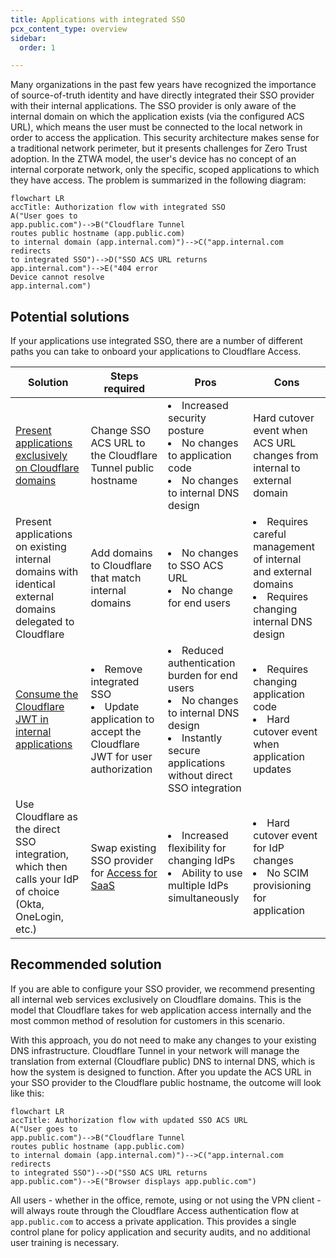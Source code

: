 ```yaml
---
title: Applications with integrated SSO
pcx_content_type: overview
sidebar:
  order: 1

---
```


Many organizations in the past few years have recognized the importance of source-of-truth identity and have directly integrated their SSO provider with their internal applications. The SSO provider is only aware of the internal domain on which the application exists (via the configured ACS URL), which means the user must be connected to the local network in order to access the application. This security architecture makes sense for a traditional network perimeter, but it presents challenges for Zero Trust adoption. In the ZTWA model, the user's device has no concept of an internal corporate network, only the specific, scoped applications to which they have access. The problem is summarized in the following diagram:

```mermaid
flowchart LR
accTitle: Authorization flow with integrated SSO
A("User goes to
app.public.com")-->B("Cloudflare Tunnel
routes public hostname (app.public.com)
to internal domain (app.internal.com)")-->C("app.internal.com redirects
to integrated SSO")-->D("SSO ACS URL returns
app.internal.com")-->E("404 error
Device cannot resolve
app.internal.com")
```

## Potential solutions

If your applications use integrated SSO, there are a number of different paths you can take to onboard your applications to Cloudflare Access.

| Solution                                                                                                                       | Steps required                                                                                                     | Pros                                                                                                                                                                        | Cons                                                                                                                     |
| ------------------------------------------------------------------------------------------------------------------------------ | ------------------------------------------------------------------------------------------------------------------ | --------------------------------------------------------------------------------------------------------------------------------------------------------------------------- | ------------------------------------------------------------------------------------------------------------------------ |
| [Present applications exclusively on Cloudflare domains](#recommended-solution)                                                | Change SSO ACS URL to the Cloudflare Tunnel public hostname                                                        | <li> Increased security posture </li> <li> No changes to application code</li> <li> No changes to internal DNS design </li>                                                 | Hard cutover event when ACS URL changes from internal to external domain                                                 |
| Present applications on existing internal domains with identical external domains delegated to Cloudflare                      | Add domains to Cloudflare that match internal domains                                                              | <li> No changes to SSO ACS URL </li> <li> No change for end users </li>                                                                                                     | <li> Requires careful management of internal and external domains </li> <li> Requires changing internal DNS design </li> |
| [Consume the Cloudflare JWT in internal applications](/learning-paths/zero-trust-web-access/migrate-applications/consume-jwt/) | <li> Remove integrated SSO </li> <li> Update application to accept the Cloudflare JWT for user authorization </li> | <li> Reduced authentication burden for end users </li> <li> No changes to internal DNS design </li> <li> Instantly secure applications without direct SSO integration </li> | <li> Requires changing application code </li> <li> Hard cutover event when application updates </li>                     |
| Use Cloudflare as the direct SSO integration, which then calls your IdP of choice (Okta, OneLogin, etc.)                       | Swap existing SSO provider for [Access for SaaS](/cloudflare-one/applications/configure-apps/saas-apps/)           | <li> Increased flexibility for changing IdPs </li> <li> Ability to use multiple IdPs simultaneously </li>                                                                   | <li> Hard cutover event for IdP changes </li> <li> No SCIM provisioning for application </li>                            |

## Recommended solution

If you are able to configure your SSO provider, we recommend presenting all internal web services exclusively on Cloudflare domains. This is the model that Cloudflare takes for web application access internally and the most common method of resolution for customers in this scenario.

With this approach, you do not need to make any changes to your existing DNS infrastructure. Cloudflare Tunnel in your network will manage the translation from external (Cloudflare public) DNS to internal DNS, which is how the system is designed to function. After you update the ACS URL in your SSO provider to the Cloudflare public hostname, the outcome will look like this:

```mermaid
flowchart LR
accTitle: Authorization flow with updated SSO ACS URL
A("User goes to
app.public.com")-->B("Cloudflare Tunnel
routes public hostname (app.public.com)
to internal domain (app.internal.com)")-->C("app.internal.com redirects
to integrated SSO")-->D("SSO ACS URL returns
app.public.com")-->E("Browser displays app.public.com")
```

All users - whether in the office, remote, using or not using the VPN client - will always route through the Cloudflare Access authentication flow at `app.public.com` to access a private application. This provides a single control plane for policy application and security audits, and no additional user training is necessary.

